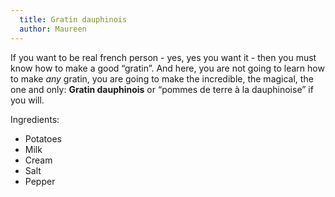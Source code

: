 ```yaml
---
  title: Gratin dauphinois
  author: Maureen
---
```


If you want to be real french person - yes, yes you want it - then you must know how to make a good "gratin". And here, you are not going to learn how to make *any* gratin, you are going to make the incredible, the magical, the one and only: **Gratin dauphinois** or "pommes de terre à la dauphinoise" if you will.

Ingredients:

-   Potatoes
-   Milk
-   Cream
-   Salt
-   Pepper
